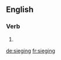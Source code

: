 
==English==

===Verb===
{{head|en}}

# {{present participle of|siege}}

[[de:sieging]]
[[fr:sieging]]